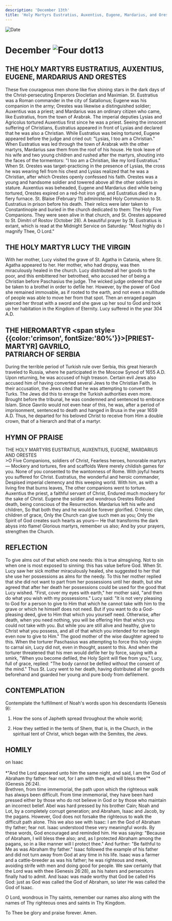 ```yaml
---
description: 'December 13th'
title: 'Holy Martyrs Eustratius, Auxentius, Eugene, Mardarius, and Orestes, Holy Martyr Lucy the Virgin, Hieromartyr Gavrilo of Serbia'
---
```


<RunningHead />
<Image src="/title-imprint.png" height={68} width={50} alt="Date" className="title-imprint"/>

# <div id="date">December <Image className="four-dot" src="/four-dot.png" height={15} width={15} alt="Four dot" />13</div>

## THE HOLY MARTYRS EUSTRATIUS, AUXENTIUS, EUGENE, MARDARIUS AND ORESTES

These five courageous men shone like five shining stars in the dark days of the Christ-persecuting Emperors Diocletian and Maximian. St. Eustratius was a Roman commander in the city of Satalionus; Eugene was his companion in the army; Orestes was likewise a distinguished soldier; Auxentius was a priest; and Mardarius was an ordinary citizen who came, like Eustratius, from the town of Arabrak. The imperial deputies Lysias and Agricolus tortured Auxentius first since he was a priest. Seeing the innocent suffering of Christians, Eustratius appeared in front of Lysias and declared that he was also a Christian. While Eustratius was being tortured, Eugene appeared before the judge and cried out: "Lysias, I too am a Christian." When Eustratius was led through the town of Arabrak with the other martyrs, Mardarius saw them from the roof of his house. He took leave of his wife and two young children and rushed after the martyrs, shouting into the faces of the tormentors: "I too am a Christian, like my lord Eustratius." When St. Orestes was target-practicing in the presence of Lysias, the cross he was wearing fell from his chest and Lysias realized that he was a Christian, after which Orestes openly confessed his faith. Orestes was a young and handsome soldier and towered above all the other soldiers in stature. Auxentius was beheaded, Eugene and Mardarius died while being tortured, Orestes expired on a red-hot iron grid, and Eustratius died in a fiery furnace. St. Blaise (February 11) administered Holy Communion to St. Eustratius in prison before his death. Their relics were later taken to Constantinople and buried in the church dedicated to them: The Holy Five Companions. They were seen alive in that church, and St. Orestes appeared to St. Dimitri of Rostov (October 28). A beautiful prayer by St. Eustratius is extant, which is read at the Midnight Service on Saturday: "Most highly do I magnify Thee, O Lord."

## THE HOLY MARTYR LUCY THE VIRGIN

With her mother, Lucy visited the grave of St. Agatha in Catania, where St. Agatha appeared to her. Her mother, who had dropsy, was then miraculously healed in the church. Lucy distributed all her goods to the poor, and this embittered her betrothed, who accused her of being a Christian before Paschasius the judge. The wicked judge ordered that she be taken to a brothel in order to defile her. However, by the power of God she remained immovable, as if rooted to the earth, and not even a multitude of people was able to move her from that spot. Then an enraged pagan pierced her throat with a sword and she gave up her soul to God and took up her habitation in the Kingdom of Eternity. Lucy suffered in the year 304 A.D.

## THE HIEROMARTYR <span style={{color:'crimson', fontSize:'80%'}}>[PRIEST-MARTYR]</span> GAVRILO,<br />PATRIARCH OF SERBIA

During the terrible period of Turkish rule over Serbia, this great hierarch traveled to Russia, where he participated in the Moscow Synod of 1655 A.D. Upon returning, he was accused of high treason. Certain evil Jews also accused him of having converted several Jews to the Christian Faith. In their accusation, the Jews cited that he was attempting to convert the Turks. The Jews did this to enrage the Turkish authorities even more. Brought before the tribunal, he was condemned and sentenced to embrace Islam. Since Gavrilo would not even hear of this, he was, after a period of imprisonment, sentenced to death and hanged in Brusa in the year 1659 A.D. Thus, he departed for his beloved Christ to receive from Him a double crown, that of a hierarch and that of a martyr.


## HYMN OF PRAISE
<div style={{textAlign:'center', color:'crimson', fontWeight:'bold'}}>
THE HOLY MARTYRS EUSTRATIUS, AUXENTIUS, EUGENE, MARDARIUS AND ORESTES
</div>
>O Five Companions, soldiers of Christ,  
Fearless heroes, honorable martyrs—  
Mockery and tortures, fire and scaffolds  
Were merely childish games for you.  
None of you consented to the wantonness of Rome.  
With joyful hearts you suffered for Christ.  
Eustratius, the wonderful and heroic commander,  
Despised imperial clemency and this weeping world.  
With him, as with a living fire that burns leaves,  
The other companions went to torture.  
Auxentius the priest, a faithful servant of Christ,  
Endured much mockery for the sake of Christ.  
Eugene the soldier and wondrous Orestes  
Ridiculed death, being conscious of the Resurrection.  
Mardarius left his wife and children,  
So that both they and he would be forever glorified.  
O heroic clan, children of grace,  
Only the Church can give such men as you;  
Only the Spirit of God creates such hearts as yours—  
He that transforms the dark abyss into flame!  
Glorious martyrs, remember us also;  
And by your prayers, strengthen the Church.  


## REFLECTION

To give alms out of that which one needs: this is true almsgiving. Not to sin when one is most exposed to sinning: this has value before God. When St. Lucy saw her sick mother miraculously healed, she suggested to her that she use her possessions as alms for the needy. To this her mother replied that she did not want to part from her possessions until her death, but she agreed that after her death her possessions could be used for the good that Lucy wished. "First, cover my eyes with earth," her mother said, "and then do what you wish with my possessions." Lucy said: "It is not very pleasing to God for a person to give to Him that which he cannot take with him to the grave or which he himself does not need. But if you want to do a God-pleasing deed, give to Him that which you yourself need. Otherwise, after death, when you need nothing, you will be offering Him that which you could not take with you. But while you are still alive and healthy, give to Christ what you possess, and all of that which you intended for me begin even now to give to Him." The good mother of the wise daughter agreed to this. When the torturer Paschasius was attempting to force this holy virgin to carnal sin, Lucy did not, even in thought, assent to this. And when the torturer threatened that his men would defile her by force, saying with a smirk, "When you become defiled, the Holy Spirit will flee from you," Lucy, full of grace, replied: "The body cannot be defiled without the consent of the mind." Thus St. Lucy went to her death, having distributed all her goods beforehand and guarded her young and pure body from defilement.


## CONTEMPLATION

Contemplate the fulfillment of Noah's words upon his descendants (Genesis 9):

1. How the sons of Japheth spread throughout the whole world;

2. How they settled in the tents of Shem, that is, in the Church, in the spiritual tent of Christ, which began with the Semites, the Jews.


## HOMILY
<div style={{textAlign:'center', color:'crimson', fontWeight:'bold'}}>
on Isaac
</div>
<br />
<div style={{textAlign:'right'}}>
*"And the Lord appeared unto him the same night, and said, I am the God of Abraham thy father: fear not, for I am with thee, and will bless thee"* (Genesis 26:24).
</div>
Brethren, from time immemorial, the path upon which the righteous walk has always been difficult. From time immemorial, they have been hard pressed either by those who do not believe in God or by those who maintain an incorrect belief. Abel was hard pressed by his brother Cain; Noah and Lot, by a completely corrupt generation; and Abraham, Isaac and Jacob, by the pagans. However, God does not forsake the righteous to walk the difficult path alone. This we also see with Isaac: I am the God of Abraham thy father; fear not. Isaac understood these very meaningful words. By these words, God encouraged and reminded him. He was saying: "Because of Abraham, I will bless thee also; and, as I protected Abraham among the pagans, so in a like manner will I protect thee." And further: "Be faithful to Me as was Abraham thy father." Isaac followed the example of his father and did not turn away from God at any time in his life. Isaac was a farmer and a cattle-breeder as was his father; he was righteous and meek, avoiding strife with men and doing good for people. We saw certainly that the Lord was with thee (Genesis 26:28), as his haters and persecutors finally had to admit. And Isaac was made worthy that God be called His God: just as God was called the God of Abraham, so later He was called the God of Isaac.

O Lord, wondrous in Thy saints, remember our names also along with the names of Thy righteous ones and saints in Thy Kingdom.

To Thee be glory and praise forever. Amen.